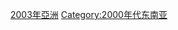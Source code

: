 {{yearcat}}
{{year by category
|m=2
|c=0
|d=0
|y=3
|cat=東南亞
|sortkey=東南亞
|parent=依年份劃分的21世紀東南亞
|subcat=2003年亞洲
}}
[[Category:2003年亞洲|]]
[[Category:2000年代东南亚|Category:2000年代东南亚]]